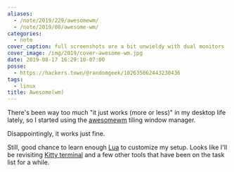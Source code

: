 ```yaml
---
aliases:
  - /note/2019/229/awesomewm/
  - /note/2019/08/awesome-wm/
categories:
  - note
cover_caption: full screenshots are a bit unwieldy with dual monitors
cover_image: /img/2019/cover-awesome-wm.jpg
date: 2019-08-17 16:29:10-07:00
posse:
  - https://hackers.town/@randomgeek/102635062443230436
tags:
  - linux
title: Awesome(wm)
---
```


There's been way too much "it just works (more or less)" in my desktop life lately, so I started using the
[awesomewm][] tiling window manager.

Disappointingly, it works just fine.

Still, good chance to learn enough [Lua][] to customize my setup. Looks like I'll be revisiting [Kitty
terminal][] and a few other tools that have been on the task list for a while.

[awesomewm]: https://awesomewm.org
[Lua]: https://www.lua.org/
[Kitty terminal]: /post/2019/05/kitty-terminal/
